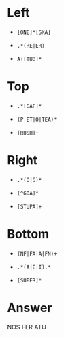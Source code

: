 # Left
  
  * `[ONE]*[SKA]`
  
  * `.*(RE|ER)`
  
  * `A+[TUB]*`  
  
# Top

  * `.*[GAF]*`
  
  * `(P|ET|O|TEA)*`
  
  * `[RUSH]+`

# Right

  * `.*(O|S)*`
  
  * `[^GOA]*`  
  
  * `[STUPA]+`
  
# Bottom

  * `(NF|FA|A|FN)+`
  
  * `.*(A|E|I).*`  
  
  * `[SUPER]*`

# Answer

NOS
FER
ATU